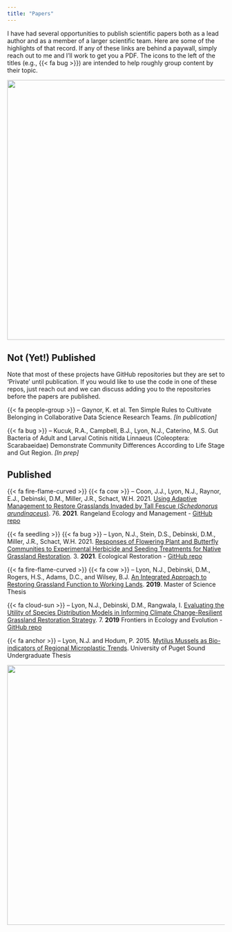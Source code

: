 ```yaml
---
title: "Papers"
---
```


I have had several opportunities to publish scientific papers both as a lead author and as a member of a larger scientific team. Here are some of the highlights of that record. If any of these links are behind a paywall, simply reach out to me and I'll work to get you a PDF. The icons to the left of the titles (e.g., {{< fa bug >}}) are intended to help roughly group content by their topic.

![](images/great_spangled_fritillary.jpg){width="600" fig-align="center" fig-alt="great spangled fritillary"}

## Not (Yet!) Published

Note that most of these projects have GitHub repositories but they are set to 'Private' until publication. If you would like to use the code in one of these repos, just reach out and we can discuss adding you to the repositories before the papers are published.

{{< fa people-group >}} -- Gaynor, K. et al. Ten Simple Rules to Cultivate Belonging in Collaborative Data Science Research Teams. *\[In publication\]*

{{< fa bug >}} -- Kucuk, R.A., Campbell, B.J., Lyon, N.J., Caterino, M.S. Gut Bacteria of Adult and Larval Cotinis nitida Linnaeus (Coleoptera: Scarabaeidae) Demonstrate Community Differences According to Life Stage and Gut Region. *\[In prep\]*

## Published

{{< fa fire-flame-curved >}} {{< fa cow >}} -- Coon, J.J., Lyon, N.J., Raynor, E.J., Debinski, D.M., Miller, J.R., Schact, W.H. 2021. [Using Adaptive Management to Restore Grasslands Invaded by Tall Fescue (*Schedonorus arundinaceus*)](https://www.sciencedirect.com/science/article/abs/pii/S1550742421000129?casa_token=4hUYfkm3-RcAAAAA:wxQ1-YwOxcii7F3TzLo8FL5uBeMe7QzmKsOHQ0TIM3zYO5m4tARAfLpgVOcLlLVxElm4d4qwrWc). 76. **2021**. Rangeland Ecology and Management - [GitHub repo](https://github.com/njlyon0/collab_coon-daubenmire-herbicide)

{{< fa seedling >}} {{< fa bug >}} -- Lyon, N.J., Stein, D.S., Debinski, D.M., Miller, J.R., Schact, W.H. 2021. [Responses of Flowering Plant and Butterfly Communities to Experimental Herbicide and Seeding Treatments for Native Grassland Restoration](http://er.uwpress.org/content/39/3/168.short). 3. **2021**. Ecological Restoration - [GitHub repo](https://github.com/njlyon0/lyon_bfly-herbicide)

{{< fa fire-flame-curved >}} {{< fa cow >}} -- Lyon, N.J., Debinski, D.M., Rogers, H.S., Adams, D.C., and Wilsey, B.J. [An Integrated Approach to Restoring Grassland Function to Working Lands](https://dr.lib.iastate.edu/entities/publication/f3cd5b5f-17ae-4fdd-b8b9-0a87fda99765). **2019**. Master of Science Thesis

{{< fa cloud-sun >}} -- Lyon, N.J., Debinski, D.M., Rangwala, I. [Evaluating the Utility of Species Distribution Models in Informing Climate Change-Resilient Grassland Restoration Strategy](https://www.frontiersin.org/articles/10.3389/fevo.2019.00033/full). 7. **2019** Frontiers in Ecology and Evolution - [GitHub repo](https://github.com/njlyon0/lyon-ms-thesis_sdm)

{{< fa anchor >}} -- Lyon, N.J. and Hodum, P. 2015. [Mytilus Mussels as Bio-indicators of Regional Microplastic Trends](https://soundideas.pugetsound.edu/summer_research/259/). University of Puget Sound Undergraduate Thesis

![](images/stilt_bug.jpg){width="600" fig-align="center" fig-alt="stilt bug"}
